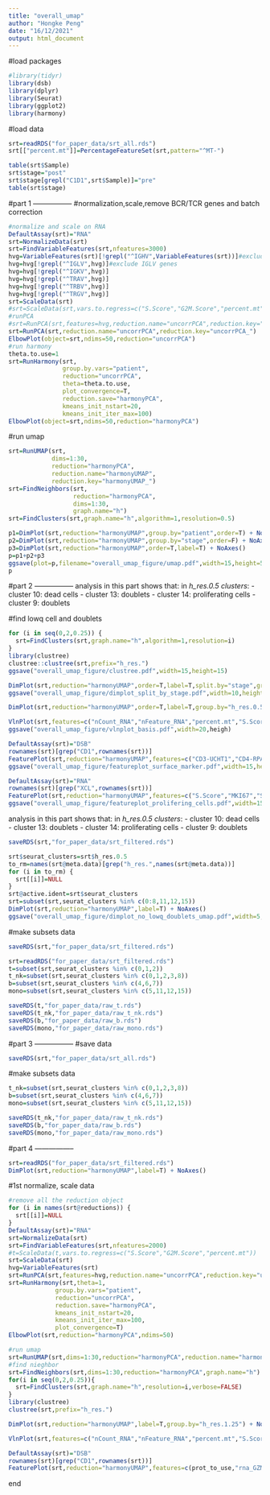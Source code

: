 ```yaml
---
title: "overall_umap"
author: "Hongke Peng"
date: "16/12/2021"
output: html_document
---
```


#load packages
```R
#library(tidyr)
library(dsb)
library(dplyr)
library(Seurat)
library(ggplot2)
library(harmony)
```

#load data
```r
srt=readRDS("for_paper_data/srt_all.rds")
srt[["percent.mt"]]=PercentageFeatureSet(srt,pattern="^MT-")

table(srt$Sample)
srt$stage="post"
srt$stage[grepl("C1D1",srt$Sample)]="pre"
table(srt$stage)
```

#part 1 -----------------
#normalization,scale,remove BCR/TCR genes and batch correction
```r
#normalize and scale on RNA
DefaultAssay(srt)="RNA"
srt=NormalizeData(srt)
srt=FindVariableFeatures(srt,nfeatures=3000)
hvg=VariableFeatures(srt)[!grepl("^IGHV",VariableFeatures(srt))]#exclude IGHV genes
hvg=hvg[!grepl("^IGLV",hvg)]#exclude IGLV genes
hvg=hvg[!grepl("^IGKV",hvg)]
hvg=hvg[!grepl("^TRAV",hvg)]
hvg=hvg[!grepl("^TRBV",hvg)]
hvg=hvg[!grepl("^TRGV",hvg)]
srt=ScaleData(srt)
#srt=ScaleData(srt,vars.to.regress=c("S.Score","G2M.Score","percent.mt"))
#runPCA
#srt=RunPCA(srt,features=hvg,reduction.name="uncorrPCA",reduction.key="uncorrPCA_")
srt=RunPCA(srt,reduction.name="uncorrPCA",reduction.key="uncorrPCA_")
ElbowPlot(object=srt,ndims=50,reduction="uncorrPCA")
#run harmony
theta.to.use=1
srt=RunHarmony(srt,
               group.by.vars="patient",
               reduction="uncorrPCA",
               theta=theta.to.use,
               plot_convergence=T,
               reduction.save="harmonyPCA",
               kmeans_init_nstart=20,
               kmeans_init_iter_max=100)
ElbowPlot(object=srt,ndims=50,reduction="harmonyPCA")
```
#run umap
```r
srt=RunUMAP(srt,
            dims=1:30,
            reduction="harmonyPCA",
            reduction.name="harmonyUMAP",
            reduction.key="harmonyUMAP_")
srt=FindNeighbors(srt,
                  reduction="harmonyPCA",
                  dims=1:30,
                  graph.name="h")
srt=FindClusters(srt,graph.name="h",algorithm=1,resolution=0.5)
```

```r
p1=DimPlot(srt,reduction="harmonyUMAP",group.by="patient",order=T) + NoAxes()
p2=DimPlot(srt,reduction="harmonyUMAP",group.by="stage",order=F) + NoAxes()
p3=DimPlot(srt,reduction="harmonyUMAP",order=T,label=T) + NoAxes()
p=p1+p2+p3
ggsave(plot=p,filename="overall_umap_figure/umap.pdf",width=15,height=5)
p
```

#part 2 -----------------
analysis in this part shows that: 
in *h_res.0.5 clusters*: 
- cluster 10: dead cells
- cluster 13: doublets
- cluster 14: proliferating cells
- cluster 9: doublets

#find lowq cell and doublets
```r
for (i in seq(0,2,0.25)) {
  srt=FindClusters(srt,graph.name="h",algorithm=1,resolution=i)
}
library(clustree)
clustree::clustree(srt,prefix="h_res.")
ggsave("overall_umap_figure/clustree.pdf",width=15,height=15)
```

```r
DimPlot(srt,reduction="harmonyUMAP",order=T,label=T,split.by="stage",group.by="h_res.0.5") + NoAxes()
ggsave("overall_umap_figure/dimplot_split_by_stage.pdf",width=10,height=5)
```

```r
DimPlot(srt,reduction="harmonyUMAP",order=T,label=T,group.by="h_res.0.5") + NoAxes()
```

```r
VlnPlot(srt,features=c("nCount_RNA","nFeature_RNA","percent.mt","S.Score"),pt.size=0,ncol=2,group.by="h_res.0.5")
ggsave("overall_umap_figure/vlnplot_basis.pdf",width=20,heigh)
```
```r
DefaultAssay(srt)="DSB"
rownames(srt)[grep("CD1",rownames(srt))]
FeaturePlot(srt,reduction="harmonyUMAP",features=c("CD3-UCHT1","CD4-RPA-T4","CD8","CD19.1","CD20","CD1d","CD56-(NCAM)","CD11c","CD16"),min.cutoff="q2",max.cutoff="q98",ncol=3,order=T)
ggsave("overall_umap_figure/featureplot_surface_marker.pdf",width=15,height=15)
```

```r
DefaultAssay(srt)="RNA"
rownames(srt)[grep("XCL",rownames(srt))]
FeaturePlot(srt,reduction="harmonyUMAP",features=c("S.Score","MKI67","STMN1","TUBA1B"),min.cutoff="q2",max.cutoff="q98",ncol=3,order=T)
ggsave("overall_umap_figure/featureplot_prolifering_cells.pdf",width=15,height=10)
```
analysis in this part shows that: 
in *h_res.0.5 clusters*: 
- cluster 10: dead cells
- cluster 13: doublets
- cluster 14: proliferating cells
- cluster 9: doublets

```r
saveRDS(srt,"for_paper_data/srt_filtered.rds")
```

```r
srt$seurat_clusters=srt$h_res.0.5
to_rm=names(srt@meta.data)[grep("h_res.",names(srt@meta.data))]
for (i in to_rm) {
  srt[[i]]=NULL
}
srt@active.ident=srt$seurat_clusters
srt=subset(srt,seurat_clusters %in% c(0:8,11,12,15))
DimPlot(srt,reduction="harmonyUMAP",label=T) + NoAxes()
ggsave("overall_umap_figure/dimplot_no_lowq_doublets_umap.pdf",width=5,height=5)
```
#make subsets data
```r
saveRDS(srt,"for_paper_data/srt_filtered.rds")
```

```r
srt=readRDS("for_paper_data/srt_filtered.rds")
t=subset(srt,seurat_clusters %in% c(0,1,2))
t_nk=subset(srt,seurat_clusters %in% c(0,1,2,3,8))
b=subset(srt,seurat_clusters %in% c(4,6,7))
mono=subset(srt,seurat_clusters %in% c(5,11,12,15))

saveRDS(t,"for_paper_data/raw_t.rds")
saveRDS(t_nk,"for_paper_data/raw_t_nk.rds")
saveRDS(b,"for_paper_data/raw_b.rds")
saveRDS(mono,"for_paper_data/raw_mono.rds")
```

#part 3 -----------------
#save data
```r
saveRDS(srt,"for_paper_data/srt_all.rds")
```

#make subsets data


```r
t_nk=subset(srt,seurat_clusters %in% c(0,1,2,3,8))
b=subset(srt,seurat_clusters %in% c(4,6,7))
mono=subset(srt,seurat_clusters %in% c(5,11,12,15))

saveRDS(t_nk,"for_paper_data/raw_t_nk.rds")
saveRDS(b,"for_paper_data/raw_b.rds")
saveRDS(mono,"for_paper_data/raw_mono.rds")
```


#part 4 -----------------
```r
srt=readRDS("for_paper_data/srt_filtered.rds")
DimPlot(srt,reduction="harmonyUMAP",label=T) + NoAxes()
```

#1st normalize, scale data
```r
#remove all the reduction object
for (i in names(srt@reductions)) {
  srt[[i]]=NULL
}
DefaultAssay(srt)="RNA"
srt=NormalizeData(srt)
srt=FindVariableFeatures(srt,nfeatures=2000)
#t=ScaleData(t,vars.to.regress=c("S.Score","G2M.Score","percent.mt"))
srt=ScaleData(srt)
hvg=VariableFeatures(srt)
srt=RunPCA(srt,features=hvg,reduction.name="uncorrPCA",reduction.key="uncorrPCA_")
srt=RunHarmony(srt,theta=1,
             group.by.vars="patient",
             reduction="uncorrPCA",
             reduction.save="harmonyPCA",
             kmeans_init_nstart=20,
             kmeans_init_iter_max=100,
             plot_convergence=T)
ElbowPlot(srt,reduction="harmonyPCA",ndims=50)

#run umap
srt=RunUMAP(srt,dims=1:30,reduction="harmonyPCA",reduction.name="harmonyUMAP",reduction.key="harmonyUMAP_")
#find nieghbor
srt=FindNeighbors(srt,dims=1:30,reduction="harmonyPCA",graph.name="h")
for(i in seq(0,2,0.25)){
  srt=FindClusters(srt,graph.name="h",resolution=i,verbose=FALSE)
}
library(clustree)
clustree(srt,prefix="h_res.")
```

```r
DimPlot(srt,reduction="harmonyUMAP",label=T,group.by="h_res.1.25") + NoAxes()
```


```r
VlnPlot(srt,features=c("nCount_RNA","nFeature_RNA","percent.mt","S.Score"),pt.size=0,ncol=2,group.by="h_res.1.25")
```

```r
DefaultAssay(srt)="DSB"
rownames(srt)[grep("CD1",rownames(srt))]
FeaturePlot(srt,reduction="harmonyUMAP",features=c(prot_to_use,"rna_GZMB"),min.cutoff="q2",max.cutoff="q98",ncol=4,order=T)
```






























end